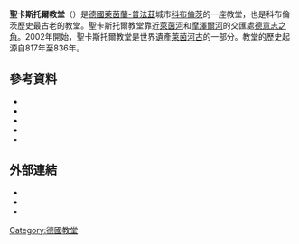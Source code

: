 {{Infobox building
|name          = 聖卡斯托爾教堂
|caption       = 聖卡斯托爾教堂西側
|native_name   = {{lang-de|Basilika St. Kastor}}
|image         = Koblenz - Basilika St. Kastor Westfassade.jpg
|imagesize     = 300
|established   =  817年至836年
|location      = {{GER}}[[萊茵蘭-普法茲|萊茵蘭-普法茲]][[科布倫茨|科布倫茨]]
|type          = 
|collection    =
|visitors      = 
|director      = 
|curator       = 
|website       = [http://www.sankt-kastor-koblenz.de sankt-kastor-koblenz.de]
}}
'''聖卡斯托爾教堂'''（{{lang-de|Basilika St. Kastor}}）是[[德國|德國]][[萊茵蘭-普法茲|萊茵蘭-普法茲]]城市[[科布倫茨|科布倫茨]]的一座教堂，也是科布倫茨歷史最古老的教堂。聖卡斯托爾教堂靠近[[萊茵河|萊茵河]]和[[摩澤爾河|摩澤爾河]]的交匯處[[德意志之角|德意志之角]]。2002年開始，聖卡斯托爾教堂是世界遺產[[萊茵河古|萊茵河古]]的一部分。教堂的歷史起源自817年至836年。

==參考資料==
*{{cite book|author= Günther Stanzl |title= St. Kastor in Koblenz. Ausgrabungen und Bauuntersuchungen 1985-1990 |location= Worms |publisher= Wernersche Verlagsgesellschaft |year=1998 | ISBN= 3-88462-147-5 |language=de}}
*{{cite book|author= Bernd Goldmann |title=St. Kastor in Koblenz. Untersuchungen zur Verfassungs- und Sozialgeschichte eines mittelalterlichen Stifts |location= Mainz: Gesellschaft für mittelrheinische Kirchengeschichte 1999 | ISBN= 3-929135-23-X |language=de}}
*{{cite book| title=Das Memorienbuch von St. Kastor in Koblenz. |editor= v. Aloys Schmidt and Martina Knichel |location= Mainz |publisher=  Gesellschaft für mittelrheinische Kirchengeschichte 2000 |ISBN =3-929135-26-4 |language=de}}
*{{cite book| author= Thömmes, Matthias |title=Orgeln in Rheinland-Pfalz und im Saarland | url= https://archive.org/details/orgelninrheinlan0000thom |location= Trier |publisher=  Paulinus |year=1981 | ISBN =3-7902-0137-5 |pages= [https://archive.org/details/orgelninrheinlan0000thom/page/118 118], 119|language=de}}
*{{cite book| author=Erben, Karl-Heinz; Hörter, Michael |title=Basilika St. Kastor. Die neue Mayer Orgel |location= Koblenz |publisher=  Fuck, J 2014 |ISBN =978-3-9815018-2-7 |language=de}}

==外部連結==
*{{cite web|url= http://www.sankt-kastor-koblenz.de |title=Basilica of St. Castor |language=de |accessdate= 4 May 2011}}
*{{cite web|url=http://www.manfred-boeckling.de/ |title=Tour of the tombs in the Basilica of St. Castor|language=de |accessdate= 4 May 2011}}
*{{cite web|url=http://www.orgelbau-mayer.de/index.php/en/news/the-new-hugo-mayer-organ-for-st-kastor-in-koblenz|title=The new Hugo Mayer organ for St. Kastor in Koblenz|accessdate=25 August 2014|deadurl=yes|archiveurl=https://web.archive.org/web/20140720060419/http://www.orgelbau-mayer.de/index.php/en/news/the-new-hugo-mayer-organ-for-st-kastor-in-koblenz|archivedate=2014年7月20日}}
{{Commons|St. Kastor Koblenz|Basilica of St. Castor}}
{{Coord|50|21|44|N|07|36|16|E|region:DE-RP_type:landmark|display=title|format=dms}}

[[Category:德國教堂|Category:德國教堂]]